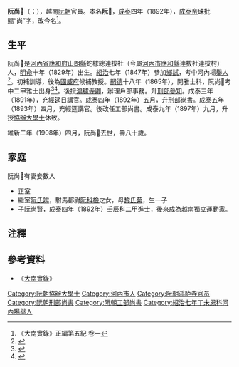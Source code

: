 {{全局僻字|𩕏|左“番”右“頁”}}
'''阮尚𩕏'''（{{vie|v='''Nguyễn Thượng Phiên'''|hn=阮尚𩕏}}；{{bd|1829年||1908年|}}），越南[[阮朝|阮朝]]官員。本名'''阮𩕏'''，[[成泰|成泰]]四年（1892年），[[成泰帝|成泰帝]]硃批賜“尚”字，改今名<ref>《大南實錄》正編第五紀 卷一</ref>。

==生平==
阮尚𩕏是[[河內省|河內省]][[應和府|應和府]][[山朗縣|山朗縣]]蛇梂總連拔社（今屬[[河內市|河內市]][[應和縣|應和縣]]連拔社連拔村）人，[[明命|明命]]十年（1829年）出生。[[紹治|紹治]]七年（1847年）參加[[鄉試|鄉試]]，考中河內場[[舉人|舉人]]<ref>{{Cite web |url=http://lib.nomfoundation.org/collection/1/volume/340/page/78 |title=《國朝鄉科錄》 |accessdate=2016-12-31 |archive-date=2018-06-12 |archive-url=https://web.archive.org/web/20180612140138/http://lib.nomfoundation.org/collection/1/volume/340/page/78 |dead-url=no }}</ref>。初補訓導，後為[[國威府|國威府]]候補教授。[[嗣德|嗣德]]十八年（1865年），開雅士科，阮尚𩕏考中二甲雅士出身<ref>{{Cite web |url=http://hannom.nlv.gov.vn/hannom/cgi-bin/hannom?a=d&d=BNTwEHieahcNp1894.1.60 |title=《國朝科榜錄》 |accessdate=2018-06-09 |archive-date=2018-04-06 |archive-url=https://web.archive.org/web/20180406225906/http://hannom.nlv.gov.vn/hannom/cgi-bin/hannom?a=d&d=BNTwEHieahcNp1894.1.60 |dead-url=no }}</ref><ref>{{Cite web |url=http://www.hannom.org.vn/detail.asp?param=1213&Catid=562 |title=嗣德十八年雅士題名碑 |accessdate=2018-06-09 |archive-date=2018-06-12 |archive-url=https://web.archive.org/web/20180612143456/http://www.hannom.org.vn/detail.asp?param=1213&Catid=562 |dead-url=no }}</ref>。後授[[鴻臚寺卿|鴻臚寺卿]]，辦理戶部事務。升[[刑部|刑部]][[參知|參知]]。成泰三年（1891年），充經筵日講官。成泰四年（1892年）五月，升[[刑部尚書|刑部尚書]]。成泰五年（1893年）四月，充經筵講官。後改任工部尚書。成泰九年（1897年）九月，升授[[協辦大學士|協辦大學士]]休致。

維新二年（1908年）四月，阮尚𩕏去世，壽八十歲。

==家庭==
阮尚𩕏有妻妾數人
*正室
*繼室[[阮氏辨|阮氏辨]]，駙馬都尉[[阮科檢|阮科檢]]之女，母[[黎氏菊|黎氏菊]]，生一子
*子[[阮尚賢|阮尚賢]]，成泰四年（1892年）壬辰科二甲進士，後來成為越南獨立運動家。

==注釋==
{{reflist}}

==參考資料==
*《[[大南實錄|大南實錄]]》

{{嗣德十八年雅士科庭试正榜}}

{{DEFAULTSORT:Nguyễn Thượng Phiên}}
[[Category:阮朝協辦大學士|Category:阮朝協辦大學士]]
[[Category:河內市人|Category:河內市人]]
[[Category:阮朝鸿胪寺官员|Category:阮朝鸿胪寺官员]]
[[Category:阮朝刑部尚書|Category:阮朝刑部尚書]]
[[Category:阮朝工部尚書|Category:阮朝工部尚書]]
[[Category:紹治七年丁未恩科河內場舉人|Category:紹治七年丁未恩科河內場舉人]]